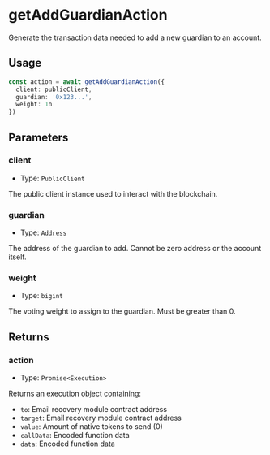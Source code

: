 # getAddGuardianAction

Generate the transaction data needed to add a new guardian to an account.

## Usage

```typescript
const action = await getAddGuardianAction({
  client: publicClient,
  guardian: '0x123...',
  weight: 1n
})
```

## Parameters

### client

- Type: `PublicClient`

The public client instance used to interact with the blockchain.

### guardian

- Type: [`Address`](https://viem.sh/docs/glossary/types#address)

The address of the guardian to add. Cannot be zero address or the account itself.

### weight

- Type: `bigint`

The voting weight to assign to the guardian. Must be greater than 0.

## Returns

### action

- Type: `Promise<Execution>`

Returns an execution object containing:
- `to`: Email recovery module contract address
- `target`: Email recovery module contract address
- `value`: Amount of native tokens to send (0)
- `callData`: Encoded function data
- `data`: Encoded function data